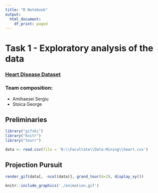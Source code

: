 ```yaml
---
title: "R Notebook"
output:
  html_document:
    df_print: paged
---
```


# Task 1 - Exploratory analysis of the data

### [Heart Disease Dataset](https://archive.ics.uci.edu/ml/datasets/heart+disease)

### Team composition:

-   Amihaesei Sergiu
-   Stoica George

## Preliminaries

```r
library("gifski")
library("knitr")
library("tourr")

data <- read.csv(file = 'D:\\Facultate\\Data-Mining\\heart.csv')
```


## Projection Pursuit

```r
render_gif(data[, -ncol(data)], grand_tour(d=2), display_xy())
```
```r
knitr::include_graphics('./animation.gif')
```

